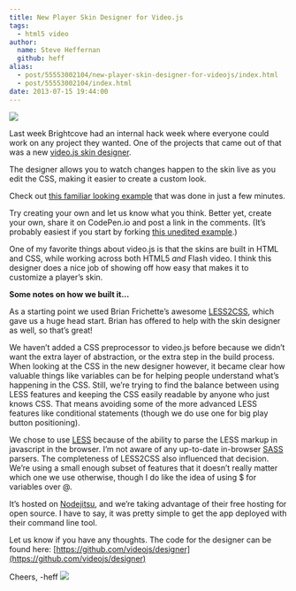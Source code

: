 ```yaml
---
title: New Player Skin Designer for Video.js
tags:
  - html5 video
author:
  name: Steve Heffernan
  github: heff
alias:
  - post/55553002104/new-player-skin-designer-for-videojs/index.html
  - post/55553002104/index.html
date: 2013-07-15 19:44:00
---
```


[![](http://65.media.tumblr.com/e1ce78f8543d5e1fffd65e35cfd41b3e/tumblr_inline_mq1y4zEiqe1qz4rgp.png)](http://designer.videojs.com "Video Player Skin Designer")

Last week Brightcove had an internal hack week where everyone could work on any project they wanted. One of the projects that came out of that was a new [video.js skin designer](http://designer.videojs.com "Video Player Skin Designer").

The designer allows you to watch changes happen to the skin live as you edit the CSS, making it easier to create a custom look.

Check out [this familiar looking example](http://codepen.io/heff/pen/wtrHL) that was done in just a few minutes.

Try creating your own and let us know what you think. Better yet, create your own, share it on CodePen.io and post a link in the comments. (It&rsquo;s probably easiest if you start by forking [this unedited example](http://codepen.io/heff/pen/EarCt "Video.js Default Skin").)

One of my favorite things about video.js is that the skins are built in HTML and CSS, while working across both HTML5 _and_ Flash video. I think this designer does a nice job of showing off how easy that makes it to customize a player&rsquo;s skin.

**Some notes on how we built it&hellip;**

As a starting point we used Brian Frichette&rsquo;s awesome [LESS2CSS](https://github.com/brian-frichette/less-preview/), which gave us a huge head start. Brian has offered to help with the skin designer as well, so that&rsquo;s great!

We haven&rsquo;t added a CSS preprocessor to video.js before because we didn&rsquo;t want the extra layer of abstraction, or the extra step in the build process. When looking at the CSS in the new designer however, it became clear how valuable things like variables can be for helping people understand what&rsquo;s happening in the CSS. Still, we&rsquo;re trying to find the balance between using LESS features and keeping the CSS easily readable by anyone who just knows CSS. That means avoiding some of the more advanced LESS features like conditional statements (though we do use one for big play button positioning).

We chose to use [LESS](http://lesscss.org) because of the ability to parse the LESS markup in javascript in the browser. I&rsquo;m not aware of any up-to-date in-browser [SASS](http://sass-lang.com) parsers. The completeness of LESS2CSS also influenced that decision. We&rsquo;re using a small enough subset of features that it doesn&rsquo;t really matter which one we use otherwise, though I do like the idea of using $ for variables over @.

It&rsquo;s hosted on [Nodejitsu](https://www.nodejitsu.com), and we&rsquo;re taking advantage of their free hosting for open source. I have to say, it was pretty simple to get the app deployed with their command line tool.

Let us know if you have any thoughts. The code for the designer can be found here: [https://github.com/videojs/designer](https://github.com/videojs/designer)

Cheers,
-heff
![](http://feeds.feedburner.com/~r/video-js/~4/-k5HhU559kM)
